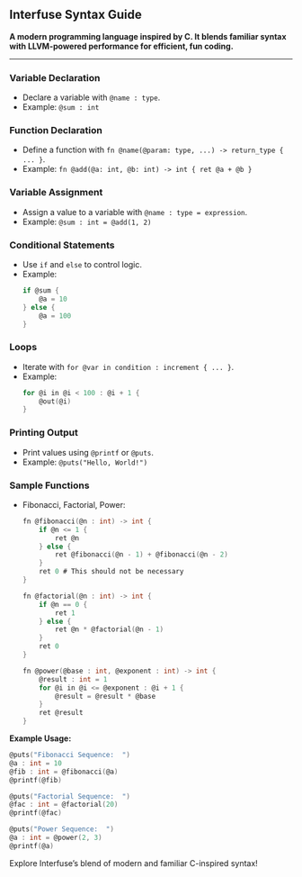



## Interfuse Syntax Guide

**A modern programming language inspired by C. It blends familiar syntax with LLVM-powered performance for efficient, fun coding.**

---

### Variable Declaration
- Declare a variable with `@name : type`.
- Example: `@sum : int`

### Function Declaration
- Define a function with `fn @name(@param: type, ...) -> return_type { ... }`.
- Example: `fn @add(@a: int, @b: int) -> int { ret @a + @b }`

### Variable Assignment
- Assign a value to a variable with `@name : type = expression`.
- Example: `@sum : int = @add(1, 2)`

### Conditional Statements
- Use `if` and `else` to control logic.
- Example: 
  ```c
  if @sum {
      @a = 10
  } else {
      @a = 100
  }
  ```

### Loops
- Iterate with `for @var in condition : increment { ... }`.
- Example: 
  ```c
  for @i in @i < 100 : @i + 1 {
      @out(@i)
  }
  ```

### Printing Output
- Print values using `@printf` or `@puts`.
- Example: `@puts("Hello, World!")`

### Sample Functions
- Fibonacci, Factorial, Power:
  ```c
  fn @fibonacci(@n : int) -> int {
      if @n <= 1 {
          ret @n
      } else {
          ret @fibonacci(@n - 1) + @fibonacci(@n - 2)
      }
      ret 0 # This should not be necessary
  }

  fn @factorial(@n : int) -> int {
      if @n == 0 {
          ret 1
      } else {
          ret @n * @factorial(@n - 1)
      }
      ret 0
  }

  fn @power(@base : int, @exponent : int) -> int {
      @result : int = 1
      for @i in @i <= @exponent : @i + 1 {
          @result = @result * @base
      }
      ret @result
  }
  ```

**Example Usage:**
```c
@puts("Fibonacci Sequence:  ")
@a : int = 10
@fib : int = @fibonacci(@a)
@printf(@fib)

@puts("Factorial Sequence:  ")
@fac : int = @factorial(20)
@printf(@fac)

@puts("Power Sequence:  ")
@a : int = @power(2, 3)
@printf(@a)
```

Explore Interfuse’s blend of modern and familiar C-inspired syntax!
